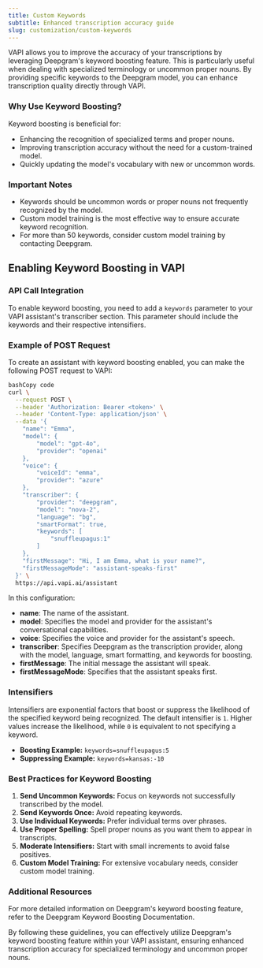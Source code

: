 ```yaml
---
title: Custom Keywords
subtitle: Enhanced transcription accuracy guide
slug: customization/custom-keywords
---
```



VAPI allows you to improve the accuracy of your transcriptions by leveraging Deepgram's keyword boosting feature. This is particularly useful when dealing with specialized terminology or uncommon proper nouns. By providing specific keywords to the Deepgram model, you can enhance transcription quality directly through VAPI.

### Why Use Keyword Boosting?

Keyword boosting is beneficial for:

- Enhancing the recognition of specialized terms and proper nouns.
- Improving transcription accuracy without the need for a custom-trained model.
- Quickly updating the model's vocabulary with new or uncommon words.

### Important Notes

- Keywords should be uncommon words or proper nouns not frequently recognized by the model.
- Custom model training is the most effective way to ensure accurate keyword recognition.
- For more than 50 keywords, consider custom model training by contacting Deepgram.

## Enabling Keyword Boosting in VAPI

### API Call Integration

To enable keyword boosting, you need to add a `keywords` parameter to your VAPI assistant's transcriber section. This parameter should include the keywords and their respective intensifiers.

### Example of POST Request

To create an assistant with keyword boosting enabled, you can make the following POST request to VAPI:

```bash
bashCopy code
curl \
  --request POST \
  --header 'Authorization: Bearer <token>' \
  --header 'Content-Type: application/json' \
  --data '{
    "name": "Emma",
    "model": {
        "model": "gpt-4o",
        "provider": "openai"
    },
    "voice": {
        "voiceId": "emma",
        "provider": "azure"
    },
    "transcriber": {
        "provider": "deepgram",
        "model": "nova-2",
        "language": "bg",
        "smartFormat": true,
        "keywords": [
            "snuffleupagus:1"
        ]
    },
    "firstMessage": "Hi, I am Emma, what is your name?",
    "firstMessageMode": "assistant-speaks-first"
  }' \
  https://api.vapi.ai/assistant

```

In this configuration:

- **name**: The name of the assistant.
- **model**: Specifies the model and provider for the assistant's conversational capabilities.
- **voice**: Specifies the voice and provider for the assistant's speech.
- **transcriber**: Specifies Deepgram as the transcription provider, along with the model, language, smart formatting, and keywords for boosting.
- **firstMessage**: The initial message the assistant will speak.
- **firstMessageMode**: Specifies that the assistant speaks first.

### Intensifiers

Intensifiers are exponential factors that boost or suppress the likelihood of the specified keyword being recognized. The default intensifier is `1`. Higher values increase the likelihood, while `0` is equivalent to not specifying a keyword.

- **Boosting Example:** `keywords=snuffleupagus:5`
- **Suppressing Example:** `keywords=kansas:-10`

### Best Practices for Keyword Boosting

1. **Send Uncommon Keywords:** Focus on keywords not successfully transcribed by the model.
2. **Send Keywords Once:** Avoid repeating keywords.
3. **Use Individual Keywords:** Prefer individual terms over phrases.
4. **Use Proper Spelling:** Spell proper nouns as you want them to appear in transcripts.
5. **Moderate Intensifiers:** Start with small increments to avoid false positives.
6. **Custom Model Training:** For extensive vocabulary needs, consider custom model training.

### Additional Resources

For more detailed information on Deepgram's keyword boosting feature, refer to the Deepgram Keyword Boosting Documentation.

By following these guidelines, you can effectively utilize Deepgram's keyword boosting feature within your VAPI assistant, ensuring enhanced transcription accuracy for specialized terminology and uncommon proper nouns.